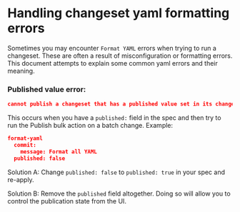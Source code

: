 # Handling changeset yaml formatting errors

Sometimes you may encounter `Format YAML` errors when trying to run a changeset. These are often a result of misconfiguration or formatting errors. This document attempts to explain some common yaml errors and their meaning.

### Published value error:

```json
cannot publish a changeset that has a published value set in its changesetTemplate
```
This occurs when you have a `published:` field in the spec and then try to run the Publish bulk action on a batch change. Example:

```json
format-yaml
  commit:
    message: Format all YAML
  published: false
```

Solution A: Change `published: false` to `published: true` in your spec and re-apply.

Solution B: Remove the `published` field altogether. Doing so will allow you to control the publication state from the UI.
